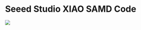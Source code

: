 = Seeed Studio XIAO SAMD Code =

<img src="http://land-boards.com/blwiki/images/c/ca/QTPy49_P18254-720px.jpg"></img>
